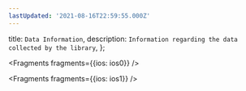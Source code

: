 ```yaml
---
lastUpdated: '2021-08-16T22:59:55.000Z'
---
```

  title: `Data Information`,
  description: `Information regarding the data collected by the library`,
};


<Fragments fragments={{ios: ios0}} />


<Fragments fragments={{ios: ios1}} />
